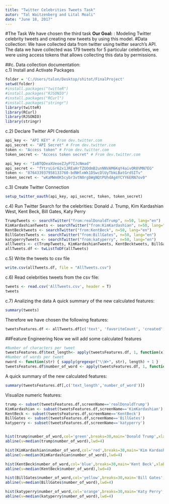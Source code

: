 ```yaml
---
title: "Twitter Celebrities Tweets Task"
autor: "Tal Waitzenberg and Lital Moali"
date: "June 18, 2017"
---
```

#The Task
We have chosen the third task
**Our Goal:** : Modeling Twitter celebrity tweets and creating new tweets by using this model.
#Data collection:
We have collected data from twitter using twitter search's API. 
The data we have collected was 179 tweets for 5 particular celebrities, we were using access tokens that allows collecting this data by permissions.

##c. Data collection documentation:    
c.1) Install and Activate Packages
```r
folder = 'C:/Users/talon/Desktop/shitot/FinalProject'
setwd(folder)
#install.packages("twitteR")
#install.packages("RJSONIO")
#install.packages("RCurl")
#install.packages("stringr")
library(twitteR)
library(RCurl)
library(RJSONIO)
library(stringr)
```

c.2) Declare Twitter API Credentials
```r
api_key <- "API KEY" # From dev.twitter.com
api_secret <- "API Secret" # From dev.twitter.com
token <- "Access token" # From dev.twitter.com
token_secret <- "Access token secret" # From dev.twitter.com
```

```r
api_key <- "IaBTQDeaXUeoeZJyP7IJcNmad"
api_secret <- "fYtrsLGr62x1JREaHrTZUOdmB2unNNVAM6KqY4aivOR8VMN7EG"
token <- "876433937958133760-bdNHlxWk1DSwcDlUyTbkLBatGrdSITv"
token_secret <- "wKaMWm0K5cybr3vtN0rgbWgNQtPUhdAg4YCYY6ERN7ov0"
```

c.3) Create Twitter Connection
```r
setup_twitter_oauth(api_key, api_secret, token, token_secret)
```

c.4) Run Twitter Search for the celebrities: Donald J. Trump, Kim Kardashian West, Kent Beck, Bill Gates, Katy Perry
```r
TrumpTweets <- searchTwitter("from:realDonaldTrump", n=50, lang="en")
KimKardashianTweets <- searchTwitter("from:KimKardashian", n=50, lang="en")
KentBecktweets <- searchTwitter("from:KentBeck", n=50, lang="en")
BillGatesTweets <- searchTwitter("from:BillGates", n=50, lang="en")
katyperryTweets <- searchTwitter("from:katyperry", n=50, lang="en")
allTweets <- c(TrumpTweets, KimKardashianTweets, KentBecktweets, BillGatesTweets, katyperryTweets)
allTweets.df <- twListToDF(allTweets)
```

c.5) Write the tweets to csv file
```r
write.csv(allTweets.df, file = "AllTweets.csv")
```

c.6) Read celebrities tweets from the csv file:
```r
tweets <- read.csv('AllTweets.csv', header = T)
tweets
```

c.7) Analizing the data
A quick summary of the new calculated features:
```r
summary(tweets)
```
Therefore we have chosen the following features:
```r
tweetsFeatures.df <- allTweets.df[c('text', 'favoriteCount', 'created', 'replyToSN', 'replyToSID', 'id', 'replyToUID', 'screenName', 'retweetCount')]
```

##Feature Engineering
Now we will add some calculated features
```r
#Number of characters per tweet
tweetsFeatures.df$text_length<- apply(tweetsFeatures.df, 1, function(x) nchar(x['text']))
#Number of words per tweet
nword <- function(str) { sapply(gregexpr("\\W+", str), length) + 1 }  
tweetsFeatures.df$number_of_word <- apply(tweetsFeatures.df, 1, function(x) nword(x['text']))
```

A quick summary of the new calculated features:
```r
summary(tweetsFeatures.df[,c('text_length','number_of_word')])

```

Visualize numeric features:

```r
trump <- subset(tweetsFeatures.df,screenName=='realDonaldTrump')
KimKardashian <- subset(tweetsFeatures.df,screenName=='KimKardashian')
KentBeck <- subset(tweetsFeatures.df,screenName=='KentBeck')
BillGates <- subset(tweetsFeatures.df,screenName=='BillGates')
katyperry <- subset(tweetsFeatures.df,screenName=='katyperry')


hist(trump$number_of_word,col='green',breaks=30,main='Donald Trump',xlab ='number of words' )
abline(v=median(trump$number_of_word),lwd=4)

hist(KimKardashian$number_of_word,col='red',breaks=30,main='Kim Kardashian',xlab ='number of words' )
abline(v=median(KimKardashian$number_of_word),lwd=4)

hist(KentBeck$number_of_word,col='blue',breaks=30,main='Kent Beck',xlab ='number of words' )
abline(v=median(KentBeck$number_of_word),lwd=4)

hist(BillGates$number_of_word,col='yellow',breaks=30,main='Bill Gates',xlab ='number of words' )
abline(v=median(BillGates$number_of_word),lwd=4)

hist(katyperry$number_of_word,col='orange',breaks=30,main='Katy Perry',xlab ='number of words' )
abline(v=median(katyperry$number_of_word),lwd=4)
```

